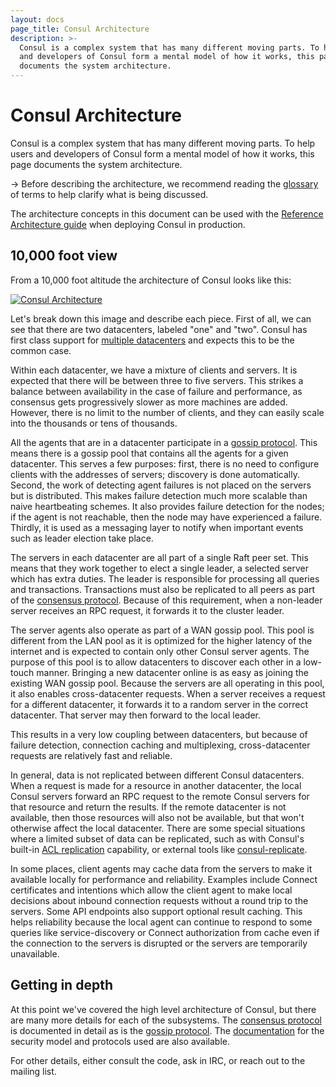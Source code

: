 ```yaml
---
layout: docs
page_title: Consul Architecture
description: >-
  Consul is a complex system that has many different moving parts. To help users
  and developers of Consul form a mental model of how it works, this page
  documents the system architecture.
---
```


# Consul Architecture

Consul is a complex system that has many different moving parts. To help
users and developers of Consul form a mental model of how it works, this
page documents the system architecture.

-> Before describing the architecture, we recommend reading the
[glossary](/docs/glossary) of terms to help
clarify what is being discussed.

The architecture concepts in this document can be used with the [Reference Architecture guide](https://learn.hashicorp.com/tutorials/consul/reference-architecture?utm_source=consul.io&utm_medium=docs) when deploying Consul in production.

## 10,000 foot view

From a 10,000 foot altitude the architecture of Consul looks like this:

[![Consul Architecture](/img/consul-arch.png)](/img/consul-arch.png)

Let's break down this image and describe each piece. First of all, we can see
that there are two datacenters, labeled "one" and "two". Consul has first
class support for [multiple datacenters](https://learn.hashicorp.com/tutorials/consul/federation-gossip-wan) and
expects this to be the common case.

Within each datacenter, we have a mixture of clients and servers. It is expected
that there will be between three to five servers. This strikes a balance between
availability in the case of failure and performance, as consensus gets progressively
slower as more machines are added. However, there is no limit to the number of clients,
and they can easily scale into the thousands or tens of thousands.

All the agents that are in a datacenter participate in a [gossip protocol](/docs/internals/gossip).
This means there is a gossip pool that contains all the agents for a given datacenter. This serves
a few purposes: first, there is no need to configure clients with the addresses of servers;
discovery is done automatically. Second, the work of detecting agent failures
is not placed on the servers but is distributed. This makes failure detection much more
scalable than naive heartbeating schemes. It also provides failure detection for the nodes; if the agent is not reachable, then the node may have experienced a failure. Thirdly, it is used as a messaging layer to notify
when important events such as leader election take place.

The servers in each datacenter are all part of a single Raft peer set. This means that
they work together to elect a single leader, a selected server which has extra duties. The leader
is responsible for processing all queries and transactions. Transactions must also be replicated to
all peers as part of the [consensus protocol](/docs/internals/consensus). Because of this
requirement, when a non-leader server receives an RPC request, it forwards it to the cluster leader.

The server agents also operate as part of a WAN gossip pool. This pool is different from the LAN pool
as it is optimized for the higher latency of the internet and is expected to contain only
other Consul server agents. The purpose of this pool is to allow datacenters to discover each
other in a low-touch manner. Bringing a new datacenter online is as easy as joining the existing
WAN gossip pool. Because the servers are all operating in this pool, it also enables cross-datacenter
requests. When a server receives a request for a different datacenter, it forwards it to a random
server in the correct datacenter. That server may then forward to the local leader.

This results in a very low coupling between datacenters, but because of failure detection,
connection caching and multiplexing, cross-datacenter requests are relatively fast and reliable.

In general, data is not replicated between different Consul datacenters. When a
request is made for a resource in another datacenter, the local Consul servers forward
an RPC request to the remote Consul servers for that resource and return the results.
If the remote datacenter is not available, then those resources will also not be
available, but that won't otherwise affect the local datacenter. There are some special
situations where a limited subset of data can be replicated, such as with Consul's built-in
[ACL replication](https://learn.hashicorp.com/tutorials/consul/access-control-replication-multiple-datacenters) capability, or
external tools like [consul-replicate](https://github.com/hashicorp/consul-replicate).

In some places, client agents may cache data from the servers to make it
available locally for performance and reliability. Examples include Connect
certificates and intentions which allow the client agent to make local decisions
about inbound connection requests without a round trip to the servers. Some API
endpoints also support optional result caching. This helps reliability because
the local agent can continue to respond to some queries like service-discovery
or Connect authorization from cache even if the connection to the servers is
disrupted or the servers are temporarily unavailable.

## Getting in depth

At this point we've covered the high level architecture of Consul, but there are many
more details for each of the subsystems. The [consensus protocol](/docs/internals/consensus) is
documented in detail as is the [gossip protocol](/docs/internals/gossip). The [documentation](/docs/internals/security)
for the security model and protocols used are also available.

For other details, either consult the code, ask in IRC, or reach out to the mailing list.
